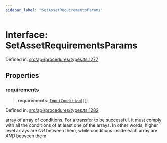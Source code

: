 ```yaml
---
sidebar_label: "SetAssetRequirementsParams"
---
```


# Interface: SetAssetRequirementsParams

Defined in: [src/api/procedures/types.ts:1277](https://github.com/PolymeshAssociation/polymesh-sdk/blob/bee6a2fe7a8ce5db42a6982e793782182cde2153/src/api/procedures/types.ts#L1277)

## Properties

### requirements

> **requirements**: [`InputCondition`](../../../entities/types/type-aliases/InputCondition.mdx)[][]

Defined in: [src/api/procedures/types.ts:1282](https://github.com/PolymeshAssociation/polymesh-sdk/blob/bee6a2fe7a8ce5db42a6982e793782182cde2153/src/api/procedures/types.ts#L1282)

array of array of conditions. For a transfer to be successful, it must comply with all the conditions of at least one of the arrays.
  In other words, higher level arrays are *OR* between them, while conditions inside each array are *AND* between them
